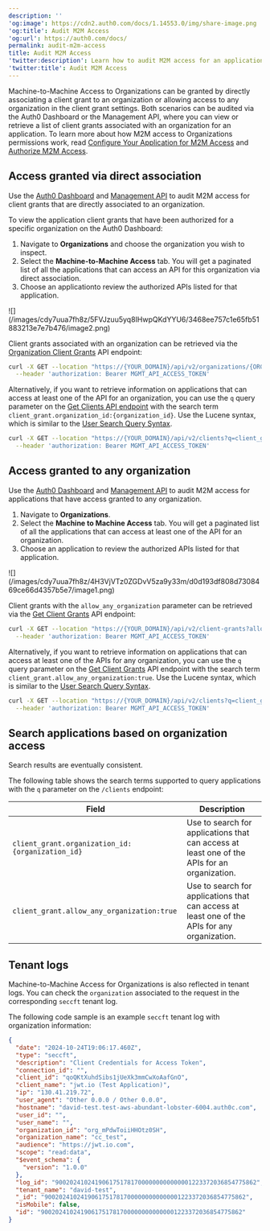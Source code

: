 ```yaml
---
description: ''
'og:image': https://cdn2.auth0.com/docs/1.14553.0/img/share-image.png
'og:title': Audit M2M Access
'og:url': https://auth0.com/docs/
permalink: audit-m2m-access
title: Audit M2M Access
'twitter:description': Learn how to audit M2M access for an application.
'twitter:title': Audit M2M Access
---
```

Machine-to-Machine Access to Organizations can be granted by directly associating a client grant to an organization or allowing access to any organization in the client grant settings. Both scenarios can be audited via the <Tooltip tip="Auth0 Dashboard: Auth0's main product to configure your services." cta="View Glossary" href="/docs/glossary?term=Auth0+Dashboard">Auth0 Dashboard</Tooltip> or the <Tooltip tip="Auth0 Dashboard: Auth0's main product to configure your services." cta="View Glossary" href="/docs/glossary?term=Management+API">Management API</Tooltip>, where you can view or retrieve a list of client grants associated with an organization for an application. To learn more about how M2M access to Organizations permissions work, read [Configure Your Application for M2M Access](/docs/manage-users/organizations/organizations-for-m2m-applications/configure-your-application-for-m2m-access) and [Authorize M2M Access](/docs/manage-users/organizations/organizations-for-m2m-applications/authorize-m2m-access).

## Access granted via direct association

Use the [Auth0 Dashboard](https://manage.auth0.com/) and [Management API](https://auth0.com/docs/api/management/v2) to audit M2M access for client grants that are directly associated to an organization.

<Tabs><Tab title="Auth0 Dashboard">

To view the application client grants that have been authorized for a specific organization on the Auth0 Dashboard:

1. Navigate to **Organizations** and choose the organization you wish to inspect.
2. Select the **Machine-to-Machine Access** tab. You will get a paginated list of all the applications that can access an API for this organization via direct association.
3. Choose an applicationto review the authorized APIs listed for that application.

<Frame>![](/images/cdy7uua7fh8z/5FVJzuu5yq8IHwpQKdYYU6/3468ee757c1e65fb51883213e7e7b476/image2.png)</Frame>

</Tab><Tab title="Management API">

Client grants associated with an organization can be retrieved via the [Organization Client Grants](https://auth0.com/docs/api/management/v2/organizations/get-organization-client-grants) API endpoint:

```bash lines
curl -X GET --location "https://{YOUR_DOMAIN}/api/v2/organizations/{ORG_id}/client-grants/" \
  --header 'authorization: Bearer MGMT_API_ACCESS_TOKEN'
```

Alternatively, if you want to retrieve information on applications that can access at least one of the API for an organization, you can use the `q` query parameter on the [Get Clients API endpoint](https://auth0.com/docs/api/management/v2/clients/get-clients) with the search term `client_grant.organization_id:{organization_id}`. Use the Lucene syntax, which is similar to the [User Search Query Syntax](/docs/manage-users/user-search/user-search-query-syntax).

```bash lines
curl -X GET --location "https://{YOUR_DOMAIN}/api/v2/clients?q=client_grant.organization_id%3Aorganization_id" \
  --header 'authorization: Bearer MGMT_API_ACCESS_TOKEN'
```

</Tab></Tabs>

## Access granted to any organization

Use the [Auth0 Dashboard](https://manage.auth0.com/) and [Management API](https://auth0.com/docs/api/management/v2) to audit M2M access for applications that have access granted to any organization.

<Tabs><Tab title="Auth0 Dashboard">

1. Navigate to **Organizations**.
2. Select the **Machine to Machine Access** tab. You will get a paginated list of all the applications that can access at least one of the API for an organization.
3. Choose an application to review the authorized APIs listed for that application.

<Frame>![](/images/cdy7uua7fh8z/4H3VjVTz0ZGDvV5za9y33m/d0d193df808d7308469ce66d4357b5e7/image1.png)</Frame>

</Tab><Tab title="Management API">

Client grants with the `allow_any_organization` parameter can be retrieved via the [Get Client Grants](https://auth0.com/docs/api/management/v2/client-grants/get-client-grants) API endpoint:

```bash lines
curl -X GET --location "https://{YOUR_DOMAIN}/api/v2/client-grants?allow_any_organization=true" \
  --header 'authorization: Bearer MGMT_API_ACCESS_TOKEN'
```

Alternatively, if you want to retrieve information on applications that can access at least one of the APIs for any organization, you can use the `q` query parameter on the [Get Client Grants](https://auth0.com/docs/api/management/v2/client-grants/get-client-grants) API endpoint with the search term `client_grant.allow_any_organization:true`. Use the Lucene syntax, which is similar to the [User Search Query Syntax](/docs/manage-users/user-search/user-search-query-syntax).

```bash lines
curl -X GET --location "https://{YOUR_DOMAIN}/api/v2/clients?q=client_grant.allow_any_organization%3Atrue" \
  --header 'authorization: Bearer MGMT_API_ACCESS_TOKEN'
```

</Tab></Tabs>

## Search applications based on organization access

<Callout icon="file-lines" color="#0EA5E9" iconType="regular">

Search results are eventually consistent.

</Callout>

The following table shows the search terms supported to query applications with the `q` parameter on the `/clients` endpoint:

| **Field** | **Description** |
| --- | --- |
| `client_grant.organization_id:{organization_id}` | Use to search for applications that can access at least one of the APIs for an organization. |
| `client_grant.allow_any_organization:true` | Use to search for applications that can access at least one of the APIs for any organization. |

## Tenant logs

Machine-to-Machine Access for Organizations is also reflected in tenant logs. You can check the `organization` associated to the request in the corresponding `seccft` tenant log.

The following code sample is an example `seccft` tenant log with organization information:

```json lines
{
  "date": "2024-10-24T19:06:17.460Z",
  "type": "seccft",
  "description": "Client Credentials for Access Token",
  "connection_id": "",
  "client_id": "qoQKtXuhdSibs1jUeXk3mmCwXoAafGnO",
  "client_name": "jwt.io (Test Application)",
  "ip": "130.41.219.72",
  "user_agent": "Other 0.0.0 / Other 0.0.0",
  "hostname": "david-test.test-aws-abundant-lobster-6004.auth0c.com",
  "user_id": "",
  "user_name": "",
  "organization_id": "org_mPdwToiiHHOtz0SH",
  "organization_name": "cc_test",
  "audience": "https://jwt.io.com",
  "scope": "read:data",
  "$event_schema": {
    "version": "1.0.0"
  },
  "log_id": "90020241024190617517817000000000000001223372036854775862",
  "tenant_name": "david-test",
  "_id": "90020241024190617517817000000000000001223372036854775862",
  "isMobile": false,
  "id": "90020241024190617517817000000000000001223372036854775862"
}
```